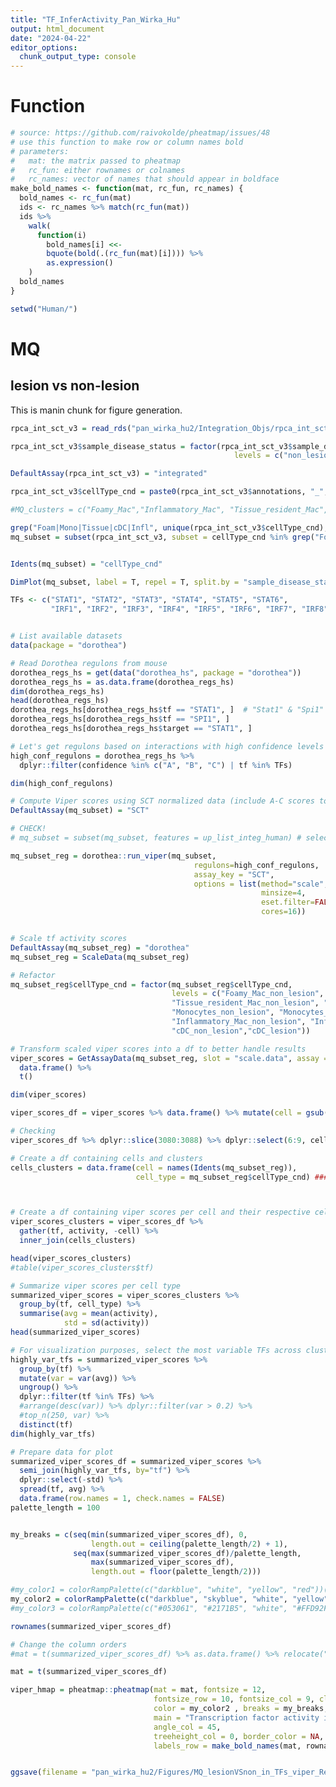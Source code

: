 ```yaml
---
title: "TF_InferActivity_Pan_Wirka_Hu"
output: html_document
date: "2024-04-22"
editor_options: 
  chunk_output_type: console
---
```


# Function
```r
# source: https://github.com/raivokolde/pheatmap/issues/48
# use this function to make row or column names bold
# parameters:
#   mat: the matrix passed to pheatmap
#   rc_fun: either rownames or colnames
#   rc_names: vector of names that should appear in boldface
make_bold_names <- function(mat, rc_fun, rc_names) {
  bold_names <- rc_fun(mat)
  ids <- rc_names %>% match(rc_fun(mat))
  ids %>%
    walk(
      function(i)
        bold_names[i] <<-
        bquote(bold(.(rc_fun(mat)[i]))) %>%
        as.expression()
    )
  bold_names
}

setwd("Human/")
```

# MQ

## lesion vs non-lesion
This is manin chunk for figure generation.
```r
rpca_int_sct_v3 = read_rds("pan_wirka_hu2/Integration_Objs/rpca_int_sct_clustered_TS_Ucel_Sctype_anotd_Final.rds")

rpca_int_sct_v3$sample_disease_status = factor(rpca_int_sct_v3$sample_disease_status,
                                                  levels = c("non_lesion", "lesion"))

DefaultAssay(rpca_int_sct_v3) = "integrated"

rpca_int_sct_v3$cellType_cnd = paste0(rpca_int_sct_v3$annotations, "_", rpca_int_sct_v3$sample_disease_status)

#MQ_clusters = c("Foamy_Mac","Inflammatory_Mac", "Tissue_resident_Mac", "Monocytes", "cDC")

grep("Foam|Mono|Tissue|cDC|Infl", unique(rpca_int_sct_v3$cellType_cnd), value = T)
mq_subset = subset(rpca_int_sct_v3, subset = cellType_cnd %in% grep("Foam|Mono|Tissue|cDC|Infl", unique(rpca_int_sct_v3$cellType_cnd), value = T))


Idents(mq_subset) = "cellType_cnd"

DimPlot(mq_subset, label = T, repel = T, split.by = "sample_disease_status") + NoLegend() + NoAxes()

TFs <- c("STAT1", "STAT2", "STAT3", "STAT4", "STAT5", "STAT6",
         "IRF1", "IRF2", "IRF3", "IRF4", "IRF5", "IRF6", "IRF7", "IRF8", "IRF9")


# List available datasets
data(package = "dorothea")

# Read Dorothea regulons from mouse
dorothea_regs_hs = get(data("dorothea_hs", package = "dorothea"))
dorothea_regs_hs = as.data.frame(dorothea_regs_hs)
dim(dorothea_regs_hs)
head(dorothea_regs_hs)
dorothea_regs_hs[dorothea_regs_hs$tf == "STAT1", ]  # "Stat1" & "Spi1"
dorothea_regs_hs[dorothea_regs_hs$tf == "SPI1", ]
dorothea_regs_hs[dorothea_regs_hs$target == "STAT1", ]

# Let's get regulons based on interactions with high confidence levels  
high_conf_regulons = dorothea_regs_hs %>%
  dplyr::filter(confidence %in% c("A", "B", "C") | tf %in% TFs)

dim(high_conf_regulons)

# Compute Viper scores using SCT normalized data (include A-C scores to see what results look like; Takes time!)
DefaultAssay(mq_subset) = "SCT"

# CHECK!
# mq_subset = subset(mq_subset, features = up_list_integ_human) # select integrative genes

mq_subset_reg = dorothea::run_viper(mq_subset, 
                                         regulons=high_conf_regulons,
                                         assay_key = "SCT",
                                         options = list(method="scale", 
                                                        minsize=4,
                                                        eset.filter=FALSE, 
                                                        cores=16))


# Scale tf activity scores
DefaultAssay(mq_subset_reg) = "dorothea"
mq_subset_reg = ScaleData(mq_subset_reg)

# Refactor
mq_subset_reg$cellType_cnd = factor(mq_subset_reg$cellType_cnd,
                                    levels = c("Foamy_Mac_non_lesion", "Foamy_Mac_lesion",
                                    "Tissue_resident_Mac_non_lesion", "Tissue_resident_Mac_lesion",
                                    "Monocytes_non_lesion", "Monocytes_lesion",
                                    "Inflammatory_Mac_non_lesion", "Inflammatory_Mac_lesion",
                                    "cDC_non_lesion","cDC_lesion"))

# Transform scaled viper scores into a df to better handle results
viper_scores = GetAssayData(mq_subset_reg, slot = "scale.data", assay = "dorothea") %>%
  data.frame() %>%
  t()

dim(viper_scores)

viper_scores_df = viper_scores %>% data.frame() %>% mutate(cell = gsub("\\.", "-", rownames(.)))

# Checking
viper_scores_df %>% dplyr::slice(3080:3088) %>% dplyr::select(6:9, cell)

# Create a df containing cells and clusters
cells_clusters = data.frame(cell = names(Idents(mq_subset_reg)),
                            cell_type = mq_subset_reg$cellType_cnd) ####CHECK!!!!!!!!!!



# Create a df containing viper scores per cell and their respective cell type annotations
viper_scores_clusters = viper_scores_df %>%
  gather(tf, activity, -cell) %>%
  inner_join(cells_clusters)

head(viper_scores_clusters)
#table(viper_scores_clusters$tf)

# Summarize viper scores per cell type
summarized_viper_scores = viper_scores_clusters %>%
  group_by(tf, cell_type) %>%
  summarise(avg = mean(activity),
            std = sd(activity))
head(summarized_viper_scores)

# For visualization purposes, select the most variable TFs across clusters according to viper scores
highly_var_tfs = summarized_viper_scores %>%
  group_by(tf) %>%
  mutate(var = var(avg)) %>%
  ungroup() %>%
  dplyr::filter(tf %in% TFs) %>% 
  #arrange(desc(var)) %>% dplyr::filter(var > 0.2) %>%
  #top_n(250, var) %>%
  distinct(tf)
dim(highly_var_tfs)

# Prepare data for plot
summarized_viper_scores_df = summarized_viper_scores %>%
  semi_join(highly_var_tfs, by="tf") %>%
  dplyr::select(-std) %>%
  spread(tf, avg) %>%
  data.frame(row.names = 1, check.names = FALSE)
palette_length = 100


my_breaks = c(seq(min(summarized_viper_scores_df), 0,
                  length.out = ceiling(palette_length/2) + 1),
              seq(max(summarized_viper_scores_df)/palette_length,
                  max(summarized_viper_scores_df),
                  length.out = floor(palette_length/2)))

#my_color1 = colorRampPalette(c("darkblue", "white", "yellow", "red"))(palette_length)
my_color2 = colorRampPalette(c("darkblue", "skyblue", "white", "yellow", "red"))(palette_length)
#my_color3 = colorRampPalette(c("#053061", "#2171B5", "white", "#FFD92F", "#A50F15"))(palette_length) #A50F15. The other orange alternative is #FEB24C

rownames(summarized_viper_scores_df)

# Change the column orders
#mat = t(summarized_viper_scores_df) %>% as.data.frame() %>% relocate("Macrophage_Pre_lesion", .after = "Macrophage_Control") %>% as.matrix()

mat = t(summarized_viper_scores_df)

viper_hmap = pheatmap::pheatmap(mat = mat, fontsize = 12,
                                fontsize_row = 10, fontsize_col = 9, cluster_rows = T,
                                color = my_color2 , breaks = my_breaks,
                                main = "Transcription factor activity in macrophage subtypes \n based on all genes",
                                angle_col = 45,
                                treeheight_col = 0, border_color = NA, cluster_cols = F,
                                labels_row = make_bold_names(mat, rownames, c("STAT1", "SPI1")))


ggsave(filename = "pan_wirka_hu2/Figures/MQ_lesionVSnon_in_TFs_viper_Reorderd.png", plot = viper_hmap, width = 7.5, height = 9.2)
```

